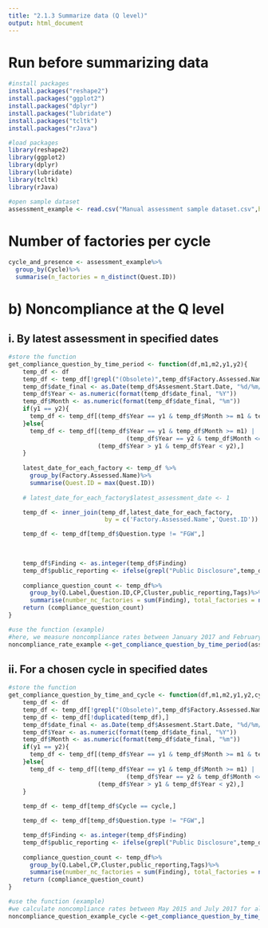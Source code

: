 ---
title: "2.1.3 Summarize data (Q level)"
output: html_document
---

# Run before summarizing data
```{r}
#install packages
install.packages("reshape2")
install.packages("ggplot2")
install.packages("dplyr")
install.packages("lubridate")
install.packages("tcltk")
install.packages("rJava")

#load packages
library(reshape2)
library(ggplot2)
library(dplyr)
library(lubridate)
library(tcltk)
library(rJava)

#open sample dataset
assessment_example <- read.csv("Manual assessment sample dataset.csv",header = T, stringsAsFactors = F)

```

# Number of factories per cycle
```{r}
cycle_and_presence <- assessment_example%>%
  group_by(Cycle)%>%
  summarise(n_factories = n_distinct(Quest.ID))

```

# b) Noncompliance at the Q level
## i. By latest assessment in specified dates
```{r}
#store the function
get_compliance_question_by_time_period <- function(df,m1,m2,y1,y2){
    temp_df <- df
    temp_df <- temp_df[!grepl("(Obsolete)",temp_df$Factory.Assessed.Name),]
    temp_df$date_final <- as.Date(temp_df$Assesment.Start.Date, "%d/%m/%Y")
    temp_df$Year <- as.numeric(format(temp_df$date_final, "%Y"))
    temp_df$Month <- as.numeric(format(temp_df$date_final, "%m"))
    if(y1 == y2){
      temp_df <- temp_df[(temp_df$Year == y1 & temp_df$Month >= m1 & temp_df$Month <= m2),]
    }else{
      temp_df <- temp_df[(temp_df$Year == y1 & temp_df$Month >= m1) |
                                 (temp_df$Year == y2 & temp_df$Month <= m2)|
                         (temp_df$Year > y1 & temp_df$Year < y2),]
    }
    
    latest_date_for_each_factory <- temp_df %>%
      group_by(Factory.Assessed.Name)%>%
      summarise(Quest.ID = max(Quest.ID))
  
    # latest_date_for_each_factory$latest_assessment_date <- 1

    temp_df <- inner_join(temp_df,latest_date_for_each_factory,
                           by = c('Factory.Assessed.Name','Quest.ID'))

    temp_df <- temp_df[temp_df$Question.type != "FGW",]
    
    

    temp_df$Finding <- as.integer(temp_df$Finding)
    temp_df$public_reporting <- ifelse(grepl("Public Disclosure",temp_df$Tags),1,0)
    
    compliance_question_count <- temp_df%>%
      group_by(Q.Label,Question.ID,CP,Cluster,public_reporting,Tags)%>%
      summarise(number_nc_factories = sum(Finding), total_factories = n_distinct(Quest.ID))
    return (compliance_question_count)
}

#use the function (example)
#here, we measure noncompliance rates between January 2017 and February 2018, for all the latest assessments of each factory in the specified timeframe. The set of dates can be replaced following the order: "m1, m2, y1, y2," where m1 and y1 are the start date (month and year), and m2 and y2 the end date of the timeframe taken into consideration
noncompliance_rate_example <-get_compliance_question_by_time_period(assessment_example,1,2,2017,2018)

```

## ii. For a chosen cycle in specified dates
```{r}
#store the function
get_compliance_question_by_time_and_cycle <- function(df,m1,m2,y1,y2,cycle){
    temp_df <- df
    temp_df <- temp_df[!grepl("(Obsolete)",temp_df$Factory.Assessed.Name),]
    temp_df <- temp_df[!duplicated(temp_df),]
    temp_df$date_final <- as.Date(temp_df$Assesment.Start.Date, "%d/%m/%Y")
    temp_df$Year <- as.numeric(format(temp_df$date_final, "%Y"))
    temp_df$Month <- as.numeric(format(temp_df$date_final, "%m"))
    if(y1 == y2){
      temp_df <- temp_df[(temp_df$Year == y1 & temp_df$Month >= m1 & temp_df$Month <= m2),]
    }else{
      temp_df <- temp_df[(temp_df$Year == y1 & temp_df$Month >= m1) |
                                 (temp_df$Year == y2 & temp_df$Month <= m2)|
                         (temp_df$Year > y1 & temp_df$Year < y2),]
    }
    
    temp_df <- temp_df[temp_df$Cycle == cycle,]

    temp_df <- temp_df[temp_df$Question.type != "FGW",]

    temp_df$Finding <- as.integer(temp_df$Finding)
    temp_df$public_reporting <- ifelse(grepl("Public Disclosure",temp_df$Tags),1,0)
    
    compliance_question_count <- temp_df%>%
      group_by(Q.Label,CP,Cluster,public_reporting,Tags)%>%
      summarise(number_nc_factories = sum(Finding), total_factories = n_distinct(Quest.ID))
    return (compliance_question_count)
}

#use the function (example)
#we calculate noncompliance rates between May 2015 and July 2017 for all first assessment cycles. The criteria can be replaced with a different timeframe and cycle number following the order: "m1, m2, y1, y2, cycle" where m1 and y1 is the start date (month and year), and m2 and y2 the end date of the specified timeframe, and cycle is the cycle number that we wish to take into consideration 
noncompliance_question_example_cycle <-get_compliance_question_by_time_and_cycle(assessment_example, 1,2,2017,2018)
```
